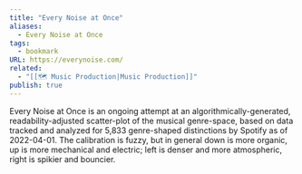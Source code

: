 ```yaml
---
title: "Every Noise at Once"
aliases:
  - Every Noise at Once
tags:
  - bookmark
URL: https://everynoise.com/
related:
  - "[[🗺️ Music Production|Music Production]]"
publish: true
---
```




Every Noise at Once is an ongoing attempt at an algorithmically-generated, readability-adjusted scatter-plot of the musical genre-space, based on data tracked and analyzed for 5,833 genre-shaped distinctions by Spotify as of 2022-04-01. The calibration is fuzzy, but in general down is more organic, up is more mechanical and electric; left is denser and more atmospheric, right is spikier and bouncier.
